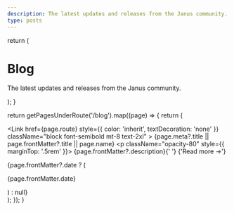 ```yaml
---
description: The latest updates and releases from the Janus community.
type: posts
---
```



  return (
    <div className="xl:max-w-screen-lg mx-auto pt-4 pb-8 mb-16 border-b border-gray-400 border-opacity-20">
      <h1 className="flex xl:justify-center">
        <span className="font-bold leading-tight">Blog</span>
      </h1>
      <p className="xl:text-center text-gray-500 dark:text-gray-400 font-space-grotesk">
        The latest updates and releases from the Janus community.
      </p>
    </div>
  );
}

  return getPagesUnderRoute('/blog').map((page) => {
    return (
      <div key={page.route} className="mb-10">
        <Link
          href={page.route}
          style={{ color: 'inherit', textDecoration: 'none' }}
          className="block font-semibold mt-8 text-2xl"
        >
          {page.meta?.title || page.frontMatter?.title || page.name}
        </Link>
        <p className="opacity-80" style={{ marginTop: '.5rem' }}>
          {page.frontMatter?.description}{' '}
          <span className="inline-block">
            <Link className="text-janus-blue" href={page.route}>
              {'Read more →'}
            </Link>
          </span>
        </p>
        {page.frontMatter?.date ? (
          <p className="opacity-50 text-sm">{page.frontMatter.date}</p>
        ) : null}
      </div>
    );
  });
}

<BlogHeader />
<BlogIndex />
